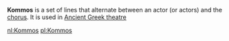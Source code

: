 '''Kommos''' is a set of lines that alternate between an actor (or actors) and the [[Greek chorus|chorus]].  It is used in [[Ancient Greek theatre]]

{{theat-stub}}

[[nl:Kommos]]
[[pl:Kommos]]